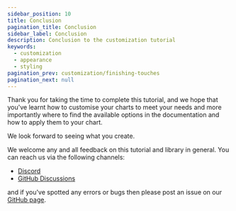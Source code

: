 ```yaml
---
sidebar_position: 10
title: Conclusion
pagination_title: Conclusion
sidebar_label: Conclusion
description: Conclusion to the customization tutorial
keywords:
  - customization
  - appearance
  - styling
pagination_prev: customization/finishing-touches
pagination_next: null
---
```


Thank you for taking the time to complete this tutorial, and we hope that you've learnt how to customise your charts to meet your needs and more importantly where to find the available options in the documentation and how to apply them to your chart.

We look forward to seeing what you create.

We welcome any and all feedback on this tutorial and library in general. You can reach us via the following channels:

- [Discord](https://discord.gg/UC7cGkvn4U)
- [GitHub Discussions](https://github.com/tradingview/lightweight-charts/discussions)

and if you've spotted any errors or bugs then please post an issue on our [GitHub page](https://github.com/tradingview/lightweight-charts/issues).
